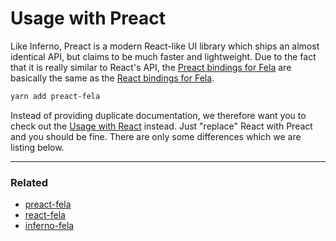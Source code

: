 

# Usage with Preact

Like Inferno, Preact is a modern React-like UI library which ships an almost identical API, but claims to be much faster and lightweight.
Due to the fact that it is really similar to React's API, the [Preact bindings for Fela](https://github.com/robinweser/preact-fela) are basically the same as the [React bindings for Fela](https://github.com/robinweser/fela/tree/master/packages/react-fela).

```bash
yarn add preact-fela
```

Instead of providing duplicate documentation, we therefore want you to check out the [Usage with React](UsageWithReact.md) instead. Just "replace" React with Preact and you should be fine. There are only some differences which we are listing below.

---

### Related

- [preact-fela](https://github.com/robinweser/fela/tree/master/packages/preact-fela)
- [react-fela](https://github.com/robinweser/fela/tree/master/packages/react-fela)
- [inferno-fela](https://github.com/robinweser/fela/tree/master/packages/inferno-fela)
